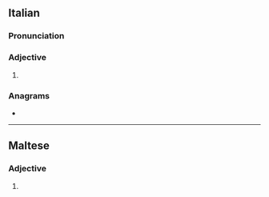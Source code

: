 ==Italian==

===Pronunciation===
{{it-pr|bràvi}}

===Adjective===
{{it-adj-form|m-p}}

# {{adj form of|it|bravo||m|p}}

===Anagrams===
* {{anagrams|it|a=abirv|vibra}}

----

==Maltese==

===Adjective===
{{head|mt|adjective form}}

# {{plural of|mt|bravu}}